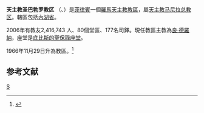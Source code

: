 {{Infobox Roman Catholic diocese
|Roman Catholic Diocese of = 天主教圣巴勃罗教区
|Latin name of diocese = Dioecesis Sancti Pauli in Insulis Philippinis
|image = 
|caption = 
|location = [[菲律賓|菲律賓]]
|territory =內湖省
|population = 2,147,042
|rite = 拉丁禮
|patron =
|province = 天主教马尼拉总教区
|established = 1966年
|cathedral = 
|副主教座堂 =
|leadership = 主教
|website = 
|教宗 = 
|metropolitan =
|ordinary = 
|coadjutor bishop =
|emeritus = 
}}
'''天主教圣巴勃罗教区''' （{{lang-la| Dioecesis Sancti Pauli in Insulis Philippinis}}、{{lang-tl|Diyosesis ng San Pablo}}）是[[菲律賓|菲律賓]]一個[[羅馬天主教|羅馬天主教]][[教區|教區]]，屬[[天主教马尼拉总教区|天主教马尼拉总教区]]。轄區包括[[內湖省|內湖省]]。

2006年有教友2,416,743 人、80個堂區、177名司鐸。現任教區主教為[[良·德羅納|良·德羅納]]，座堂是[[底比斯的聖保祿主教座堂_(聖巴勃羅)|底比斯的聖保祿座堂]]。

1966年11月29日升為教區。<ref name="">{{cite journal
|journal=[[宗座公報|宗座公報]]
|publisher=梵蒂岡出版社
|date=1967年
|volume=59
|title=Ecclesiarum per ampla
|page=531
|url=http://www.vatican.va/archive/aas/documents/AAS%2059%20%5B1967%5D%20-%20ocr.pdf
|access-date=2012-03-04
|archive-date=2010-03-27
|archive-url=https://web.archive.org/web/20100327070731/http://www.vatican.va/archive/aas/documents/AAS%2059%20%5B1967%5D%20-%20ocr.pdf
|dead-url=no
}}</ref> 

==参考文献==
<div class="references-small">
<references></references>
</div>

[[Category:菲律賓天主教教區|S]]
{{菲律賓天主教教區}}
